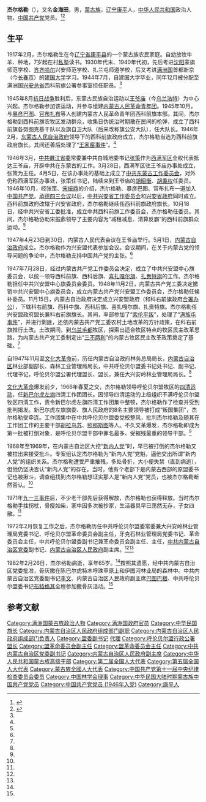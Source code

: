 {{copyedit|time=2016-08-13T06:32:57+00:00}}
'''杰尔格勒'''（{{bd|1917年|2月|1982年|2月26日}}），又名'''金海田'''，男，[[蒙古族|蒙古族]]，[[辽宁省|辽宁]][[康平县|康平]]人，[[中华人民共和国|中华人民共和国]]政治人物，[[中国共产党|中国共产党]]党员。<ref name=xadj>{{Cite web|title=杰尔格勒在兴安|url=http://www.xingandj.gov.cn/2015/0701/705.shtml|accessdate=2015-07-01|work=兴安党建|author=那顺乌力塔|archive-date=2019-08-11|archive-url=https://web.archive.org/web/20190811231445/http://www.xingandj.gov.cn/2015/0701/705.shtml|dead-url=no}}</ref><ref name=cky>{{Cite web|title=怀念杰尔格勒同志|url=http://cpc.people.com.cn/GB/165240/166721/10115024.html|accessdate=2009-09-25|work=中国共产党新闻网|author=陈奎元|archive-date=2017-01-12|archive-url=https://web.archive.org/web/20170112122540/http://cpc.people.com.cn/GB/165240/166721/10115024.html|dead-url=no}}</ref>

== 生平 ==
1917年2月，杰尔格勒生在今[[辽宁省|辽宁省]][[康平县|康平县]]的一个蒙古族农民家庭。自幼放牧牛羊、种地，7岁起在村[[私塾|私塾]]读书。1930年代末、1940年代初，先后考进[[沈阳|沈阳]]蒙旗师范学校、[[齐齐哈尔|齐齐哈尔]]兴安师范学校、扎兰屯师道学校，后又考进[[满洲国|满洲国]]首都新京（今[[长春市|长春市]]）的[[建国大学_(满洲国)|建国大学]]学习。1944年7月，自建国大学毕业，同年12月被分配至满洲国[[兴安总省|兴安总省]]西科前旗公署参事室担任职员。<ref name=xadj/>

1945年8月[[抗日战争|抗日战争]]胜利后，东蒙古民族自治运动以[[王爷庙|王爷庙]]（今[[乌兰浩特|乌兰浩特]]）为中心兴起。杰尔格勒参加该运动，并参与组建[[内蒙古人民革命青年团|内蒙古人民革命青年团]]。1945年10月，与[[暴彦巴图|暴彦巴图]]、[[官布扎布|官布扎布]]等人创建内蒙古人民革命青年团西科前旗本部。其间，杰尔格勒到西科前旗农牧区发动群众，收集日伪统治时期散在民间的枪弹，成立了西科前旗各努图克基干队以及旗自卫大队（后来改称旗公安大队），任大队长。1946年2月，[[东蒙古人民自治政府|东蒙古人民自治政府]]领导下的西科前旗政府成立，杰尔格勒当选为西科前旗政府旗长。其间还善后处理了“[[王家窑事件|王家窑事件]]”。<ref name=xadj/>

1946年3月，[[中共嫩江省委|中共嫩江省委]]常委兼中共白城地委书记[[张策|张策]]作为[[西满军区|西满军区]]全权代表抵达王爷庙，开辟中共在东蒙古的工作。3月28日，西满军区驻王爷庙办事处成立，张策为主任。4月5日，在该办事处的基础上成立了[[中共东蒙古工作委员会|中共东蒙古工作委员会]]，对外仍称西满军区办事处，张策任书记，陆续来到王爷庙的[[胡昭衡|胡昭衡]]、[[胡秉权|胡秉权]]任委员。1946年10月，经张策、[[宋振鼎|宋振鼎]]的介绍，杰尔格勒、暴彦巴图、官布扎布一道加入[[中国共产党|中国共产党]]。[[承德|承德]][[四三会议|四三会议]]以后，[[中共兴安省工作委员会|中共兴安省工作委员会]]和[[兴安省政府|兴安省政府]]同时成立。西科前旗政府改辖于兴安省政府，杰尔格勒继续任西科前旗政府旗长。10月18日，经中共兴安省工委批准，成立中共西科前旗工作委员会，杰尔格勒任委员。其间，杰尔格勒协助宋振鼎领导了主要内容为“减租减息、清算反霸”的西科前旗群众运动。<ref name=xadj/>

1947年4月23日到30日，内蒙古人民代表会议在王爷庙举行。5月1日，[[内蒙古自治政府|内蒙古自治政府]]成立。杰尔格勒作为兴安盟代表参加会议。会议期间，在关于内蒙古党的领导问题的争论中，杰尔格勒支持中国共产党的主张。<ref name=xadj/>

1947年7月28日，经过内蒙古共产党工作委员会决定，成立了中共兴安盟中心旗委员会，以统一领导西科前旗、西科后旗、[[喜扎嘎尔旗|喜扎嘎尔旗]]、[[扎赉特旗|扎赉特旗]]的工作。杰尔格勒担任中共兴安盟中心旗委员会委员。1948年11月2日，内蒙古共产党工委决定撤销中共兴安盟中心旗委员会，成立内蒙古共产党兴安盟工作委员会，杰尔格勒任候补委员。11月15日，内蒙古自治政府决定成立兴安盟政府（和科右前旗政府[[合署办公|合署办公]]），下辖科右前旗、西科中旗、西科后旗、喜扎嘎尔旗、扎赉特旗。杰尔格勒任兴安盟政府盟长兼科右前旗旗长。其间，率部参加了“[[索伦平叛|索伦平叛]]”，处理了“[[满族屯事件|满族屯事件]]”，并进行剿匪，还依内蒙古共产党工委农村土地改革的方针政策，在科右前旗推行土改。土改期间，到[[乌兰毛都苏木|乌兰毛都]]牧区，探索出适合牧区特点的牧区民主改革思路，为内蒙古共产党工委制定出“[[三不两利|三不两利]]”的内蒙古牧区民主改革政策奠定了基础。<ref name=xadj/>

自1947年11月至[[文化大革命|文化大革命]]前，历任内蒙古自治政府林务总局局长，[[内蒙古自治区|内蒙古自治区]]林业部副部长、森林工业管理局局长，中共呼伦贝尔盟委书记处书记、副书记、代理书记，呼伦贝尔盟公署代理盟长、盟长，兼任大兴安岭林业管理局局长。<ref name=xadj/>

[[文化大革命|文化大革命]]爆发前夕，1966年春夏之交，杰尔格勒领导呼伦贝尔盟牧区的[[四清运动|四清运动]]，任[[新巴尔虎左旗|新巴尔虎左旗]]四清工作团团长。因领导四清运动的上级组织不满呼伦贝尔盟牧区四清工作，责令新巴尔虎左旗四清工作团集中整顿，杰尔格勒作了检查并受到批判揭发。新巴尔虎左旗旗委、旗人民政府的8名主要领导被打成“叛国集团”，杰尔格勒受牵连。工作团集中在中共呼伦贝尔盟委党校整风，批判杰尔格勒及随其在工作团工作的主要干部[[胡拉乌苏|胡拉乌苏]]、[[照那斯图|照那斯图]]等人。不久文革爆发，杰尔格勒即成为第一批被打倒对象，是呼伦贝尔盟干部中罪名最多、受摧残最重的领导干部。<ref name=cky/>

1968年至1969年，在内蒙古自治区大挖“[[内人党事件|新内人党]]”时，早已被打倒的杰尔格勒又被拉出来接受批斗。专案组认定杰尔格勒为“新内人党”党魁，逼他交出所谓“新内人党”的组织关系。杰尔格勒遭受严重摧残，多处骨折，大小便失禁（直到病逝），但他仍坚决否认“新内人党”的存在。当时，他有个老部下是内蒙古西部的原盟委书记也被揪斗，调查组找到杰尔格勒想证实那人是“新内人党”党员，也被杰尔格勒断然否认。<ref name=cky/>

1971年[[九一三事件|九一三事件]]后，不少老干部先后获得解放，杰尔格勒也获得释放。当时杰尔格勒手拄拐杖，骨瘦如柴，家中因多次被抄家，生活器具早已荡然无存，子女四散。<ref name=cky/>

1972年2月恢复工作之后，杰尔格勒历任中共呼伦贝尔盟委常委兼大兴安岭林业管理局党委书记、呼伦贝尔盟革命委员会副主任，牙克石林业管理局党委书记、革命委员会主任，中共呼伦贝尔盟委副书记兼革命委员会副主任、主任，[[中共内蒙古自治区党委|中共内蒙古自治区党委]]副书记、[[内蒙古自治区人民政府|内蒙古自治区人民政府]]副主席。<ref name=xadj/><ref name=cky/>

1982年2月26日，杰尔格勒病逝，享年65岁。<ref name=xadj/>按照其遗愿，经中共内蒙古自治区党委批准，骨灰撒在陈巴尔虎特木呼珠草原上和伊图河林业局的森林中。中共内蒙古自治区党委副书记[[李文|李文]]、内蒙古自治区人民政府副主席[[巴图巴根|巴图巴根]]、中共呼伦贝尔盟委书记[[布特格其|布特格其]]全程参加撒骨灰活动。<ref name=cky/>

== 参考文献 ==
{{reflist}}

{{Navboxes
| title  = 杰尔格勒在[[中国林学会|中国林学会]]的职务
| list1  =
{{中国林学会第一届理事会}}
}}

{{Authority control}}
{{DEFAULTSORT:Jie}}
[[Category:满洲国蒙古族政治人物|Category:满洲国蒙古族政治人物]]
[[Category:满洲国政府官员|Category:满洲国政府官员]]
[[Category:中华民国旗长|Category:中华民国旗长]]
[[Category:内蒙古自治区人民政府组成部门副职|Category:内蒙古自治区人民政府组成部门副职]]
[[Category:内蒙古自治区人民政府组成部门负责人|Category:内蒙古自治区人民政府组成部门负责人]]
[[Category:盟委副书记|Category:盟委副书记]]
[[Category:中共呼伦贝尔盟委书记|代理]]
[[Category:呼伦贝尔盟行政公署盟长|Category:呼伦贝尔盟行政公署盟长]]
[[Category:盟革命委员会副主任|Category:盟革命委员会副主任]]
[[Category:盟革命委员会主任|Category:盟革命委员会主任]]
[[Category:中共内蒙古自治区党委副书记|Category:中共内蒙古自治区党委副书记]]
[[Category:内蒙古自治区人民政府副主席|Category:内蒙古自治区人民政府副主席]]
[[Category:中华人民共和国蒙古族高级干部|Category:中华人民共和国蒙古族高级干部]]
[[Category:第二届全国人大代表|Category:第二届全国人大代表]]
[[Category:第五届全国人大代表|Category:第五届全国人大代表]]
[[Category:蒙古族全國人大代表|Category:蒙古族全國人大代表]]
[[Category:中国共产党第十一届中央纪律检查委员会委员|Category:中国共产党第十一届中央纪律检查委员会委员]]
[[Category:中国林学会理事|Category:中国林学会理事]]
[[Category:中华民国大陆时期蒙古族中国共产党党员|Category:中华民国大陆时期蒙古族中国共产党党员]]
[[Category:中国共产党党员_(1946年入党)|Category:中国共产党党员 (1946年入党)]]
[[Category:康平人|Category:康平人]]